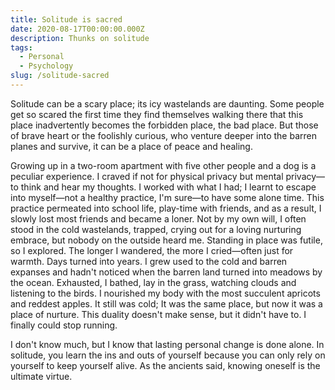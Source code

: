```yaml
---
title: Solitude is sacred
date: 2020-08-17T00:00:00.000Z
description: Thunks on solitude
tags:
  - Personal
  - Psychology
slug: /solitude-sacred
---
```

Solitude can be a scary place; its icy wastelands are daunting. Some people get so scared the first time they find themselves walking there that this place inadvertently becomes the forbidden place, the bad place. But those of brave heart or the foolishly curious, who venture deeper into the barren planes and survive, it can be a place of peace and healing.

Growing up in a two-room apartment with five other people and a dog is a peculiar experience. I craved if not for physical privacy but mental privacy—to think and hear my thoughts. I worked with what I had; I learnt to escape into myself—not a healthy practice, I'm sure—to have some alone time. This practice permeated into school life, play-time with friends, and as a result, I slowly lost most friends and became a loner. Not by my own will, I often stood in the cold wastelands, trapped, crying out for a loving nurturing embrace, but nobody on the outside heard me. Standing in place was futile, so I explored. The longer I wandered, the more I cried—often just for warmth. Days turned into years. I grew used to the cold and barren expanses and hadn't noticed when the barren land turned into meadows by the ocean. Exhausted, I bathed, lay in the grass, watching clouds and listening to the birds. I nourished my body with the most succulent apricots and reddest apples. It still was cold; It was the same place, but now it was a place of nurture. This duality doesn't make sense, but it didn't have to. I finally could stop running.

I don't know much, but I know that lasting personal change is done alone. In solitude, you learn the ins and outs of yourself because you can only rely on yourself to keep yourself alive. As the ancients said, knowing oneself is the ultimate virtue.
